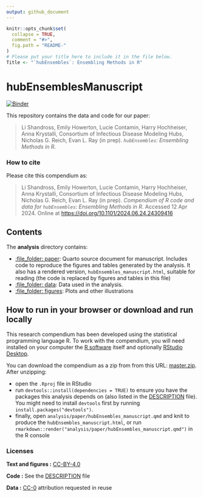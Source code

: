 ```yaml
---
output: github_document
---
```


<!-- README.md is generated from README.Rmd. Please edit that file -->

```r
knitr::opts_chunk$set(
  collapse = TRUE,
  comment = "#>",
  fig.path = "README-"
)
# Please put your title here to include it in the file below.
Title <- "`hubEnsembles`: Ensembling Methods in R"
```

# hubEnsemblesManuscript

[![Binder](https://mybinder.org/badge_logo.svg)](https://mybinder.org/v2/gh/hubverse-org/hubEnsemblesManuscript/master?urlpath=rstudio)


This repository contains the data and code for our paper:

> Li Shandross, Emily Howerton, Lucie Contamin, Harry Hochheiser, Anna Krystalli, Consortium of Infectious Disease Modeling Hubs, Nicholas G. Reich, Evan L. Ray (in prep). *`hubEnsembles`: Ensembling Methods in R*. 


### How to cite

Please cite this compendium as:

> Li Shandross, Emily Howerton, Lucie Contamin, Harry Hochheiser, Anna Krystalli, Consortium of Infectious Disease Modeling Hubs, Nicholas G. Reich, Evan L. Ray (in prep). *Compendium of R code and data for `hubEnsembles`:
> Ensembling Methods in R*. Accessed 12 Apr 2024. Online at
> <https://doi.org/10.1101/2024.06.24.24309416>

## Contents

The **analysis** directory contains:

  - [:file\_folder: paper](/analysis/paper): Quarto source document
    for manuscript. Includes code to reproduce the figures and tables
    generated by the analysis. It also has a rendered version,
    `hubEnsembles_manuscript.html`, suitable for reading (the code is replaced by figures
    and tables in this file)
  - [:file\_folder: data](/analysis/data): Data used in the analysis.
  - [:file\_folder: figures](/analysis/figures): Plots and other
    illustrations


## How to run in your browser or download and run locally

This research compendium has been developed using the statistical programming
language R. To work with the compendium, you will need
installed on your computer the [R software](https://cloud.r-project.org/)
itself and optionally [RStudio Desktop](https://rstudio.com/products/rstudio/download/).

You can download the compendium as a zip from from this URL:
[master.zip](/archive/master.zip). After unzipping:

- open the `.Rproj` file in RStudio
- run `devtools::install(dependencies = TRUE)` to ensure you have the packages this analysis depends on (also listed in the
[DESCRIPTION](/DESCRIPTION) file). You might need to install `devtools` first by running `install.packages("devtools")`.
- finally, open `analysis/paper/hubEnsembles_manuscript.qmd` and knit to produce the `hubEnsembles_manuscript.html`, or run `rmarkdown::render("analysis/paper/hubEnsembles_manuscript.qmd")` in the R console

### Licenses

**Text and figures :**  [CC-BY-4.0](http://creativecommons.org/licenses/by/4.0/)

**Code :** See the [DESCRIPTION](DESCRIPTION) file

**Data :** [CC-0](http://creativecommons.org/publicdomain/zero/1.0/) attribution requested in reuse



